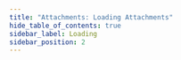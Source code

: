 ```yaml
---
title: "Attachments: Loading Attachments"
hide_table_of_contents: true
sidebar_label: Loading
sidebar_position: 2
---
```





<LanguageSwitcher supportedLanguages={supportedLanguages} />

<LanguageContent language="csharp">
   <LoadingCsharp />
</LanguageContent>

<LanguageContent language="java">
   <LoadingJava />
</LanguageContent>

<LanguageContent language="nodejs">
   <LoadingNodejs />
</LanguageContent>


<!---
### Attachments
- [What are Attachments](../../../client-api/session/attachments/what-are-attachments)
- [Storing](../../../client-api/session/attachments/storing)
- [Deleting](../../../client-api/session/attachments/deleting)


-->